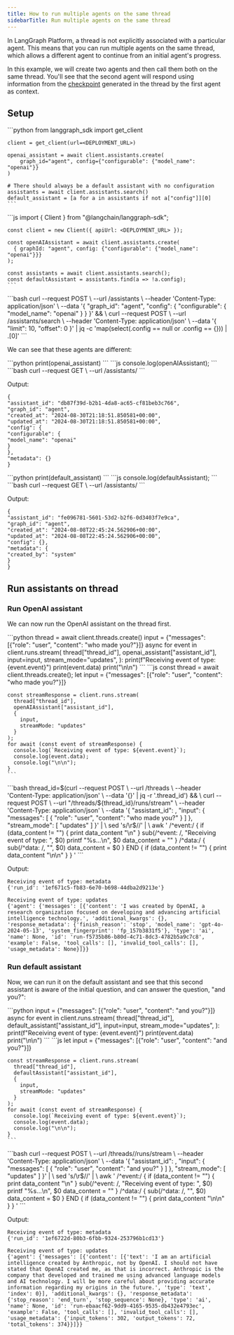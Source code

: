 ```yaml
---
title: How to run multiple agents on the same thread
sidebarTitle: Run multiple agents on the same thread
---
```

In LangGraph Platform, a thread is not explicitly associated with a particular agent.
This means that you can run multiple agents on the same thread, which allows a different agent to continue from an initial agent's progress.

In this example, we will create two agents and then call them both on the same thread.
You'll see that the second agent will respond using information from the [checkpoint](/oss/graph-api#checkpointer-state) generated in the thread by the first agent as context.

## Setup

<Tabs>
  <Tab title="Python">
    ```python
    from langgraph_sdk import get_client
    
    client = get_client(url=<DEPLOYMENT_URL>)
    
    openai_assistant = await client.assistants.create(
        graph_id="agent", config={"configurable": {"model_name": "openai"}}
    )
    
    # There should always be a default assistant with no configuration
    assistants = await client.assistants.search()
    default_assistant = [a for a in assistants if not a["config"]][0]
    ```
  </Tab>
  <Tab title="Javascript">
    ```js
    import { Client } from "@langchain/langgraph-sdk";
    
    const client = new Client({ apiUrl: <DEPLOYMENT_URL> });
    
    const openAIAssistant = await client.assistants.create(
      { graphId: "agent", config: {"configurable": {"model_name": "openai"}}}
    );
    
    const assistants = await client.assistants.search();
    const defaultAssistant = assistants.find(a => !a.config);
    ```
  </Tab>
  <Tab title="CURL">
    ```bash
    curl --request POST \
        --url <DEPLOYMENT_URL>/assistants \
        --header 'Content-Type: application/json' \
        --data '{
            "graph_id": "agent",
            "config": { "configurable": { "model_name": "openai" } }
        }' && \
    curl --request POST \
        --url <DEPLOYMENT_URL>/assistants/search \
        --header 'Content-Type: application/json' \
        --data '{
            "limit": 10,
            "offset": 0
        }' | jq -c 'map(select(.config == null or .config == {})) | .[0]'
    ```
  </Tab>
</Tabs>

We can see that these agents are different:

<Tabs>
  <Tab title="Python">
    ```python
    print(openai_assistant)
    ```
  </Tab>
  <Tab title="Javascript">
    ```js
    console.log(openAIAssistant);
    ```
  </Tab>
  <Tab title="CURL">
    ```bash
    curl --request GET \
        --url <DEPLOYMENT_URL>/assistants/<OPENAI_ASSISTANT_ID>
    ```
  </Tab>
</Tabs>

Output:

```
{
"assistant_id": "db87f39d-b2b1-4da8-ac65-cf81beb3c766",
"graph_id": "agent",
"created_at": "2024-08-30T21:18:51.850581+00:00",
"updated_at": "2024-08-30T21:18:51.850581+00:00",
"config": {
"configurable": {
"model_name": "openai"
}
},
"metadata": {}
}
```

<Tabs>
  <Tab title="Python">
    ```python
    print(default_assistant)
    ```
  </Tab>
  <Tab title="Javascript">
    ```js
    console.log(defaultAssistant);
    ```
  </Tab>
  <Tab title="CURL">
    ```bash
    curl --request GET \
        --url <DEPLOYMENT_URL>/assistants/<DEFAULT_ASSISTANT_ID>
    ```
  </Tab>
</Tabs>

Output:

```
{
"assistant_id": "fe096781-5601-53d2-b2f6-0d3403f7e9ca",
"graph_id": "agent",
"created_at": "2024-08-08T22:45:24.562906+00:00",
"updated_at": "2024-08-08T22:45:24.562906+00:00",
"config": {},
"metadata": {
"created_by": "system"
}
}
```

## Run assistants on thread

### Run OpenAI assistant

We can now run the OpenAI assistant on the thread first.

<Tabs>
  <Tab title="Python">
    ```python
    thread = await client.threads.create()
    input = {"messages": [{"role": "user", "content": "who made you?"}]}
    async for event in client.runs.stream(
        thread["thread_id"],
        openai_assistant["assistant_id"],
        input=input,
        stream_mode="updates",
    ):
        print(f"Receiving event of type: {event.event}")
        print(event.data)
        print("\n\n")
    ```
  </Tab>
  <Tab title="Javascript">
    ```js
    const thread = await client.threads.create();
    let input =  {"messages": [{"role": "user", "content": "who made you?"}]}
    
    const streamResponse = client.runs.stream(
      thread["thread_id"],
      openAIAssistant["assistant_id"],
      {
        input,
        streamMode: "updates"
      }
    );
    for await (const event of streamResponse) {
      console.log(`Receiving event of type: ${event.event}`);
      console.log(event.data);
      console.log("\n\n");
    }
    ```
  </Tab>
  <Tab title="CURL">
    ```bash
    thread_id=$(curl --request POST \
        --url <DEPLOYMENT_URL>/threads \
        --header 'Content-Type: application/json' \
        --data '{}' | jq -r '.thread_id') && \
    curl --request POST \
        --url "<DEPLOYMENT_URL>/threads/${thread_id}/runs/stream" \
        --header 'Content-Type: application/json' \
        --data '{
            "assistant_id": <OPENAI_ASSISTANT_ID>,
            "input": {
                "messages": [
                    {
                        "role": "user",
                        "content": "who made you?"
                    }
                ]
            },
            "stream_mode": [
                "updates"
            ]
        }' | \
        sed 's/\r$//' | \
        awk '
        /^event:/ {
            if (data_content != "") {
                print data_content "\n"
            }
            sub(/^event: /, "Receiving event of type: ", $0)
            printf "%s...\n", $0
            data_content = ""
        }
        /^data:/ {
            sub(/^data: /, "", $0)
            data_content = $0
        }
        END {
            if (data_content != "") {
                print data_content "\n\n"
            }
        }
    '
    ```
  </Tab>
</Tabs>

Output:

```
Receiving event of type: metadata
{'run_id': '1ef671c5-fb83-6e70-b698-44dba2d9213e'}

Receiving event of type: updates
{'agent': {'messages': [{'content': 'I was created by OpenAI, a research organization focused on developing and advancing artificial intelligence technology.', 'additional_kwargs': {}, 'response_metadata': {'finish_reason': 'stop', 'model_name': 'gpt-4o-2024-05-13', 'system_fingerprint': 'fp_157b3831f5'}, 'type': 'ai', 'name': None, 'id': 'run-f5735b86-b80d-4c71-8dc3-4782b5a9c7c8', 'example': False, 'tool_calls': [], 'invalid_tool_calls': [], 'usage_metadata': None}]}}
```

### Run default assistant

Now, we can run it on the default assistant and see that this second assistant is aware of the initial question, and can answer the question, "and you?":

<Tabs>
  <Tab title="Python">
    ```python
    input = {"messages": [{"role": "user", "content": "and you?"}]}
    async for event in client.runs.stream(
        thread["thread_id"],
        default_assistant["assistant_id"],
        input=input,
        stream_mode="updates",
    ):
        print(f"Receiving event of type: {event.event}")
        print(event.data)
        print("\n\n")
    ```
  </Tab>
  <Tab title="Javascript">
    ```js
    let input =  {"messages": [{"role": "user", "content": "and you?"}]}
    
    const streamResponse = client.runs.stream(
      thread["thread_id"],
      defaultAssistant["assistant_id"],
      {
        input,
        streamMode: "updates"
      }
    );
    for await (const event of streamResponse) {
      console.log(`Receiving event of type: ${event.event}`);
      console.log(event.data);
      console.log("\n\n");
    }
    ```
  </Tab>
  <Tab title="CURL">
    ```bash
    curl --request POST \
        --url <DEPLOYMENT_URL>/threads/<THREAD_ID>/runs/stream \
        --header 'Content-Type: application/json' \
        --data '{
            "assistant_id": <DEFAULT_ASSISTANT_ID>,
            "input": {
                "messages": [
                    {
                        "role": "user",
                        "content": "and you?"
                    }
                ]
            },
            "stream_mode": [
                "updates"
            ]
        }' | \
        sed 's/\r$//' | \
        awk '
        /^event:/ {
            if (data_content != "") {
                print data_content "\n"
            }
            sub(/^event: /, "Receiving event of type: ", $0)
            printf "%s...\n", $0
            data_content = ""
        }
        /^data:/ {
            sub(/^data: /, "", $0)
            data_content = $0
        }
        END {
            if (data_content != "") {
                print data_content "\n\n"
            }
        }
    '
    ```
  </Tab>
</Tabs>

Output:

```
Receiving event of type: metadata
{'run_id': '1ef6722d-80b3-6fbb-9324-253796b1cd13'}

Receiving event of type: updates
{'agent': {'messages': [{'content': [{'text': 'I am an artificial intelligence created by Anthropic, not by OpenAI. I should not have stated that OpenAI created me, as that is incorrect. Anthropic is the company that developed and trained me using advanced language models and AI technology. I will be more careful about providing accurate information regarding my origins in the future.', 'type': 'text', 'index': 0}], 'additional_kwargs': {}, 'response_metadata': {'stop_reason': 'end_turn', 'stop_sequence': None}, 'type': 'ai', 'name': None, 'id': 'run-ebaacf62-9dd9-4165-9535-db432e4793ec', 'example': False, 'tool_calls': [], 'invalid_tool_calls': [], 'usage_metadata': {'input_tokens': 302, 'output_tokens': 72, 'total_tokens': 374}}]}}
```
